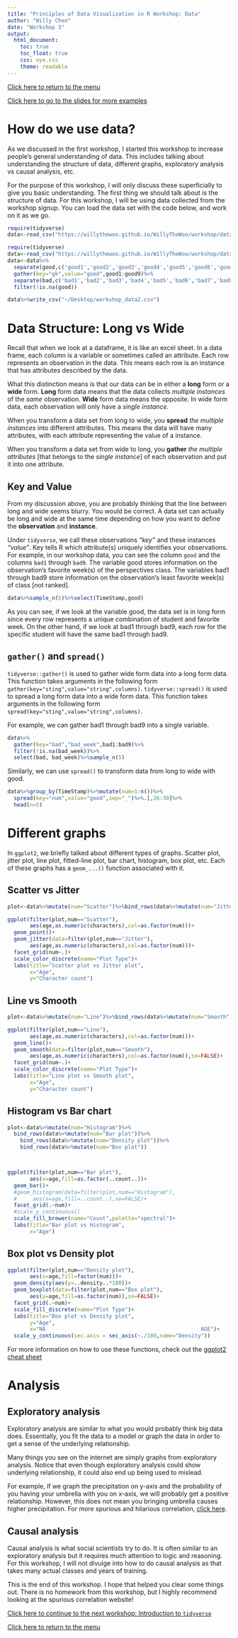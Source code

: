 ```yaml
---
title: "Principles of Data Visualization in R Workshop: Data"
author: "Willy Chen"
date: "Workshop 3"
output: 
  html_document:
    toc: true
    toc_float: true
    css: eye.css
    theme: readable
---
```

[Click here to return to the menu](https://willythewoo.github.io/WillyTheWoo/workshop/menu.html)

[Click here to go to the slides for more examples](https://willythewoo.github.io/WillyTheWoo/workshop/dataslides.html)


# How do we use data?
As we discussed in the first workshop, I started this workshop to increase people's general understanding of data. This includes talking about understanding the structure of data, different graphs, exploratory analysis vs causal analysis, etc.

For the purpose of this workshop, I will only discuss these superficially to give you basic understanding. The first thing we should talk about is the structure of data. For this workshop, I will be using data collected from the workshop signup. You can load the data set with the code below,  and work on it as we go.
```r
require(tidyverse)
data<-read_csv("https://willythewoo.github.io/WillyTheWoo/workshop/data/workshop_data2.csv")
```

```r
require(tidyverse)
data<-read_csv("https://willythewoo.github.io/WillyTheWoo/workshop/data/workshop_data.csv") 
data<-data%>%
  separate(good,c('good1','good2','good3','good4','good5','good6','good7','good8','good9'),sep=";")%>%
  gather(key="gk",value="good",good1:good9)%>%
  separate(bad,c('bad1','bad2','bad3','bad4','bad5','bad6','bad7','bad8','bad9'),sep=";")%>%
  filter(!is.na(good))

data%>%write_csv("~/Desktop/workshop_data2.csv")
```

# Data Structure: Long vs Wide
Recall that when we look at a dataframe, it is like an excel sheet. In a data frame, each column is a variable or sometimes called an attribute. Each row represents an observation in the data. This means each row is an instance that has attributes described by the data.

What this distinction means is that our data can be in either a **long** form or a **wide** form. **Long** form data means that the data collects *multiple instances* of the *same* observation. **Wide** form data means the opposite. In wide form data, each observation will only have a *single instance*.

When you transform a data set from long to wide, you **spread** *the multiple instances* into different attributes. This means the data will have many attributes, with each attribute representing the value of a instance.

When you transform a data set from wide to long, you **gather** *the multiple attributes* [that belongs to the *single instance*] of each observation and put it into one attribute.

## Key and Value
From my discussion above, you are probably thinking that the line between long and wide seems blurry. You would be correct. A data set can actually be long and wide at the same time depending on how you want to define the **observation** and **instance**. 

Under `tidyverse`, we call these observations *"key"* and these instances *"value"*. Key tells R which attribute(s) uniquely identifies your observations. For example, in our workshop data, you can see the column `good` and the columns `bad1` through `bad9`. The variable good stores information on the observation's favorite week(s) of the perspectives class. The variables bad1 through bad9 store information on the observation's least favorite week(s) of class [not ranked].

```r
data%>%sample_n(5)%>%select(TimeStamp,good)
```


As you can see, if we look at the variable good, the data set is in  long form since every row represents a unique combination of student and favorite week. On the other hand, if we look at bad1 through bad9, each row for the specific student will have the same bad1 through bad9.



## `gather()` and `spread()`
`tidyverse::gather()` is used to gather wide form data into a long form data. This function takes arguments in the following form `gather(key="sting",value="string",columns)`. `tidyverse::spread()` is used to spread a long form data into a wide form data.  This function takes arguments in the following form `spread(key="sting",value="string",columns)`.

For example, we can gather bad1 through bad9 into a single variable.
```r
data%>%
  gather(key="bad","bad_week",bad1:bad9)%>%
  filter(!is.na(bad_week))%>%
  select(bad, bad_week)%>%sample_n(5)
```

Similarly, we can use `spread()` to transform data from long to wide with good.

```r
data%>%group_by(TimeStamp)%>%mutate(num=1:n())%>%
  spread(key="num",value="good",sep="_")%>%.[,26:30]%>%
  head(n=5)
```


# Different graphs

In `ggplot2`, we briefly talked about different types of graphs. Scatter plot, jitter plot, line plot, fitted-line plot, bar chart, histogram, box plot, etc. Each of these graphs has a `geom_...()` function associated with it. 

## Scatter vs Jitter

```r
plot<-data%>%mutate(num="Scatter")%>%bind_rows(data%>%mutate(num="Jitter"))

ggplot(filter(plot,num=="Scatter"),
       aes(age,as.numeric(characters),col=as.factor(num)))+
  geom_point()+
  geom_jitter(data=filter(plot,num=="Jitter"),
       aes(age,as.numeric(characters),col=as.factor(num)))+
  facet_grid(num~.)+
  scale_color_discrete(name="Plot Type")+
  labs(title="Scatter plot vs Jitter plot",
       x="Age",
       y="Character count")

```

## Line vs Smooth

```r
plot<-data%>%mutate(num="Line")%>%bind_rows(data%>%mutate(num="Smooth"))

ggplot(filter(plot,num=="Line"),
       aes(age,as.numeric(characters),col=as.factor(num)))+
  geom_line()+
  geom_smooth(data=filter(plot,num=="Smooth"),
       aes(age,as.numeric(characters),col=as.factor(num)),se=FALSE)+
  facet_grid(num~.)+
  scale_color_discrete(name="Plot Type")+
  labs(title="Line plot vs Smooth plot",
       x="Age",
       y="Character count")
```

## Histogram vs Bar chart

```r
plot<-data%>%mutate(num="Histogram")%>%
  bind_rows(data%>%mutate(num="Bar plot"))%>%
    bind_rows(data%>%mutate(num="Density plot"))%>%
    bind_rows(data%>%mutate(num="Box plot"))



ggplot(filter(plot,num=="Bar plot"),
       aes(x=age,fill=as.factor(..count..))+
  geom_bar()+
  #geom_histogram(data=filter(plot,num=="Histogram"),
  #     aes(x=age,fill=..count..),se=FALSE)+
  facet_grid(.~num)+
  #scale_y_continuous()
  scale_fill_brewer(name="Count",palette="spectral")+
  labs(title="Bar plot vs Histogram",
       x="Age")
```

## Box plot vs Density plot

```r
ggplot(filter(plot,num=="Density plot"),
       aes(x=age,fill=factor(num)))+
  geom_density(aes(y=..density..*100))+
  geom_boxplot(data=filter(plot,num=="Box plot"),
       aes(y=age,fill=as.factor(num)),se=FALSE)+
  facet_grid(.~num)+
  scale_fill_discrete(name="Plot Type")+
  labs(title="Box plot vs Density plot",
       y="Age",
       x="NA                                                 AGE")+
  scale_y_continuous(sec.axis = sec_axis(~./100,name="Density"))


```


For more information on how to use these functions, check out the [ggplot2 cheat sheet](https://github.com/rstudio/cheatsheets/raw/master/data-visualization-2.1.pdf)


# Analysis

## Exploratory analysis

Exploratory analysis are similar to what you would probably think big data does. Essentially, you fit the data to a model or graph the data in order to get a sense of the underlying relationship.

Many things you see on the internet are simply graphs from exploratory analysis. Notice that even though exploratory analysis could show underlying relationship, it could also end up being used to mislead.

For example, if we graph the precipitation on y-axis and the probability of you having your umbrella with you on x-axis, we will probably get a positive relationship. However, this does not mean you bringing umbrella causes higher precipitation. For more spurious and hilarious correlation, [click here](https://www.tylervigen.com/spurious-correlations).


## Causal analysis

Causal analysis is what social scientists try to do. It is often similar to an exploratory analysis but it requires much attention to logic and reasoning. For this workshop, I will not divulge into how to do causal analysis as that takes many actual classes and years of training.


This is the end of this workshop. I hope that helped you clear some things out. There is no homework from this workshop, but I highly recommend looking at the spurious correlation website!


[Click here to continue to the next workshop: Introduction to `tidyverse`](https://willythewoo.github.io/WillyTheWoo/workshop/tidyverse.html)

[Click here to return to the menu](https://willythewoo.github.io/WillyTheWoo/workshop/menu.html)